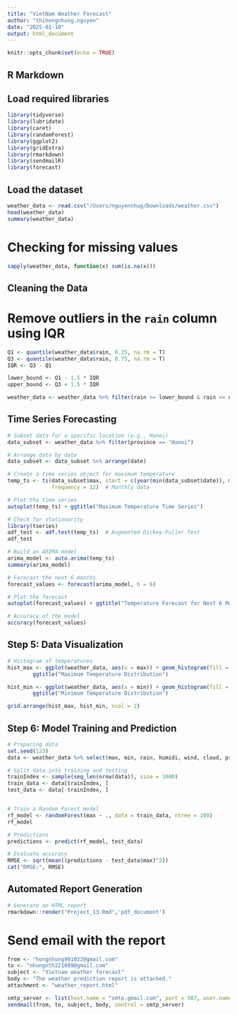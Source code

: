 ```yaml
---
title: "VietNam Weather Forecast"
author: "thihongnhung.nguyen"
date: "2025-01-10"
output: html_document
---
```


```r
knitr::opts_chunk$set(echo = TRUE)
```

## R Markdown
## Load required libraries

```r
library(tidyverse)
library(lubridate)
library(caret)
library(randomForest)
library(ggplot2)
library(gridExtra)
library(rmarkdown)
library(sendmailR)
library(forecast)
```

## Load the dataset 

```r
weather_data <- read.csv("/Users/nguyennhug/Downloads/weather.csv")
head(weather_data)
summary(weather_data)
```

# Checking for missing values

```r

sapply(weather_data, function(x) sum(is.na(x)))
```

## Cleaning the Data

# Remove outliers in the `rain` column using IQR
```r
Q1 <- quantile(weather_data$rain, 0.25, na.rm = T)
Q3 <- quantile(weather_data$rain, 0.75, na.rm = T)
IQR <- Q3 - Q1

lower_bound <- Q1 - 1.5 * IQR
upper_bound <- Q3 + 1.5 * IQR

weather_data <- weather_data %>% filter(rain >= lower_bound & rain <= upper_bound)
```
##  Time Series Forecasting
```r

# Subset data for a specific location (e.g., Hanoi)
data_subset <- weather_data %>% filter(province == "Hanoi")

# Arrange data by date
data_subset <- data_subset %>% arrange(date)

# Create a time series object for maximum temperature
temp_ts <- ts(data_subset$max, start = c(year(min(data_subset$date)), month(min(data_subset$date))), 
              frequency = 12)  # Monthly data

# Plot the time series
autoplot(temp_ts) + ggtitle("Maximum Temperature Time Series")

# Check for stationarity
library(tseries)
adf_test <- adf.test(temp_ts)  # Augmented Dickey-Fuller Test
adf_test

# Build an ARIMA model
arima_model <- auto.arima(temp_ts)
summary(arima_model)

# Forecast the next 6 months
forecast_values <- forecast(arima_model, h = 6)

# Plot the forecast
autoplot(forecast_values) + ggtitle("Temperature Forecast for Next 6 Months")

# Accuracy of the model
accuracy(forecast_values)
```

## Step 5: Data Visualization
``` r
# Histogram of temperatures
hist_max <- ggplot(weather_data, aes(x = max)) + geom_histogram(fill = "orange", bins = 30) +
        ggtitle("Maximum Temperature Distribution")

hist_min <- ggplot(weather_data, aes(x = min)) + geom_histogram(fill = "blue", bins = 30) +
        ggtitle("Minimum Temperature Distribution")

grid.arrange(hist_max, hist_min, ncol = 2)
```


## Step 6: Model Training and Prediction
```r
# Preparing data
set.seed(123)
data <- weather_data %>% select(max, min, rain, humidi, wind, cloud, pressure)

# Split data into training and testing
trainIndex <- sample(seq_len(nrow(data)), size = 1000) 
train_data <- data[trainIndex, ]
test_data <- data[-trainIndex, ]


# Train a Random Forest model
rf_model <- randomForest(max ~ ., data = train_data, ntree = 100)
rf_model

# Predictions
predictions <- predict(rf_model, test_data)

# Evaluate accuracy
RMSE <- sqrt(mean((predictions - test_data$max)^2))
cat("RMSE:", RMSE)
```

## Automated Report Generation

```r
# Generate an HTML report
rmarkdown::render("Project_13.Rmd",'pdf_document')
```

# Send email with the report

```r
from <- "hongnhung991022@gmail.com"
to <- "nhungnth221099@gmail.com"
subject <- "Vietnam weather forecast"
body <- "The weather prediction report is attached."
attachment <- "weather_report.html"

smtp_server <- list(host.name = "smtp.gmail.com", port = 587, user.name = "hongnhung991022@gmail.com", passwd = "VieNh11541115", ssl = TRUE)
sendmail(from, to, subject, body, control = smtp_server)
```

